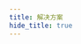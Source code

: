 ```yaml
---
title: 解决方案
hide_title: true
---
```



<FeatureIcon src={javascript} title="解决方案" />
<LinkList
  data={[
    {
      title: "获取设备类型",
      link: "/docs/javascript/solutions/get-device-type",
      src: javascript,
    },
    {
      title: "获取文件类型",
      link: "/docs/javascript/solutions/get-file-type",
      src: javascript,
    },
    {
      title: "从 HTML 中提取文字",
      link: "/docs/javascript/solutions/get-text-from-html",
      src: javascript,
    },
    {
      title: "日期、时间处理",
      link: "/docs/javascript/solutions/possessing-date",
      src: javascript,
    },
    {
      title: "获取 URL Query 参数",
      link: "/docs/javascript/solutions/get-url-parameter",
      src: javascript,
    },
    {
      title: "复制文本至剪切板",
      link: "/docs/javascript/solutions/copy-text-to-clipboard",
      src: javascript,
    },
    {
      title: "生成 GUID",
      link: "/docs/javascript/solutions/generate-a-guid",
      src: javascript,
    },
  ]}
/>
